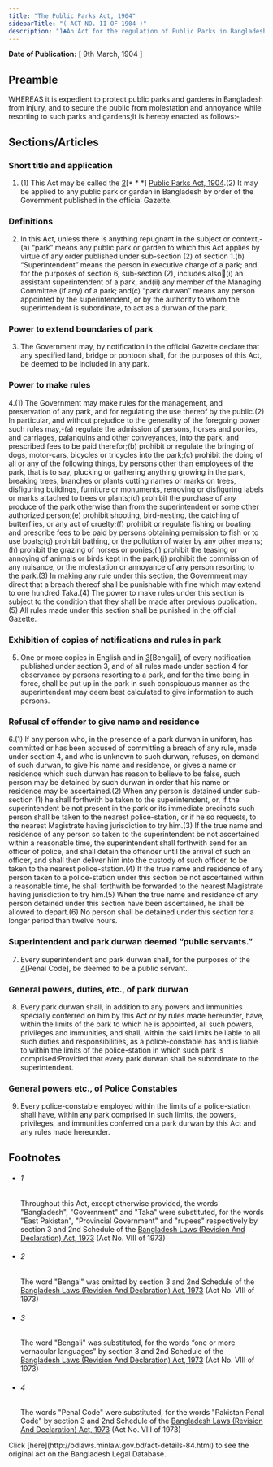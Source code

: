 ```yaml
---
title: "The Public Parks Act, 1904"
sidebarTitle: "( ACT NO. II OF 1904 )"
description: "1♣An Act for the regulation of Public Parks in Bangladesh."
---
```


**Date of Publication:** [ 9th March, 1904 ]

## Preamble

WHEREAS it is expedient to protect public parks and gardens in Bangladesh from injury, and to secure the public from molestation and annoyance while resorting to such parks and gardens;It is hereby enacted as follows:-

## Sections/Articles

### Short title and application

1. (1) This Act may be called the [2](1)[\* \* \*] [Public Parks Act, 1904](/act-84.html "Public Parks Act, 1904").(2) It may be applied to any public park or garden in Bangladesh by order of the Government published in the official Gazette.

### Definitions

2. In this Act, unless there is anything repugnant in the subject or context,-(a) “park” means any public park or garden to which this Act applies by virtue of any order published under sub-section (2) of section 1.(b) “Superintendent” means the person in executive charge of a park; and for the purposes of section 6, sub-section (2), includes also(i) an assistant superintendent of a park, and(ii) any member of the Managing Committee (if any) of a park; and(c) “park durwan” means any person appointed by the superintendent, or by the authority to whom the superintendent is subordinate, to act as a durwan of the park.

### Power to extend boundaries of park

3. The Government may, by notification in the official Gazette declare that any specified land, bridge or pontoon shall, for the purposes of this Act, be deemed to be included in any park.

### Power to make rules

4.(1) The Government may make rules for the management, and preservation of any park, and for regulating the use thereof by the public.(2) In particular, and without prejudice to the generality of the foregoing power such rules may,-(a) regulate the admission of persons, horses and ponies, and carriages, palanquins and other conveyances, into the park, and prescribed fees to be paid therefor;(b) prohibit or regulate the bringing of dogs, motor-cars, bicycles or tricycles into the park;(c) prohibit the doing of all or any of the following things, by persons other than employees of the park, that is to say, plucking or gathering anything growing in the park, breaking trees, branches or plants cutting names or marks on trees, disfiguring buildings, furniture or monuments, removing or disfiguring labels or marks attached to trees or plants;(d) prohibit the purchase of any produce of the park otherwise than from the superintendent or some other authorized person;(e) prohibit shooting, bird-nesting, the catching of butterflies, or any act of cruelty;(f) prohibit or regulate fishing or boating and prescribe fees to be paid by persons obtaining permission to fish or to use boats;(g) prohibit bathing, or the pollution of water by any other means;(h) prohibit the grazing of horses or ponies;(i) prohibit the teasing or annoying of animals or birds kept in the park;(j) prohibit the commission of any nuisance, or the molestation or annoyance of any person resorting to the park.(3) In making any rule under this section, the Government may direct that a breach thereof shall be punishable with fine which may extend to one hundred Taka.(4) The power to make rules under this section is subject to the condition that they shall be made after previous publication.(5) All rules made under this section shall be punished in the official Gazette.

### Exhibition of copies of notifications and rules in park

5. One or more copies in English and in [3](1)[Bengali], of every notification published under section 3, and of all rules made under section 4 for observance by persons resorting to a park, and for the time being in force, shall be put up in the park in such conspicuous manner as the superintendent may deem best calculated to give information to such persons.

### Refusal of offender to give name and residence

6.(1) If any person who, in the presence of a park durwan in uniform, has committed or has been accused of committing a breach of any rule, made under section 4, and who is unknown to such durwan, refuses, on demand of such durwan, to give his name and residence, or gives a name or residence which such durwan has reason to believe to be false, such person may be detained by such durwan in order that his name or residence may be ascertained.(2) When any person is detained under sub-section (1) he shall forthwith be taken to the superintendent, or, if the superintendent be not present in the park or its immediate precincts such person shall be taken to the nearest police-station, or if he so requests, to the nearest Magistrate having jurisdiction to try him.(3) If the true name and residence of any person so taken to the superintendent be not ascertained within a reasonable time, the superintendent shall forthwith send for an officer of police, and shall detain the offender until the arrival of such an officer, and shall then deliver him into the custody of such officer, to be taken to the nearest police-station.(4) If the true name and residence of any person taken to a police-station under this section be not ascertained within a reasonable time, he shall forthwith be forwarded to the nearest Magistrate having jurisdiction to try him.(5) When the true name and residence of any person detained under this section have been ascertained, he shall be allowed to depart.(6) No person shall be detained under this section for a longer period than twelve hours.

### Superintendent and park durwan deemed “public servants.”

7. Every superintendent and park durwan shall, for the purposes of the [4](1)[Penal Code], be deemed to be a public servant.

### General powers, duties, etc., of park durwan

8. Every park durwan shall, in addition to any powers and immunities specially conferred on him by this Act or by rules made hereunder, have, within the limits of the park to which he is appointed, all such powers, privileges and immunities, and shall, within the said limits be liable to all such duties and responsibilities, as a police-constable has and is liable to within the limits of the police-station in which such park is comprised:Provided that every park durwan shall be subordinate to the superintendent.

### General powers etc., of Police Constables

9. Every police-constable employed within the limits of a police-station shall have, within any park comprised in such limits, the powers, privileges, and immunities conferred on a park durwan by this Act and any rules made hereunder.

## Footnotes

- ###### 1

  Throughout this Act, except otherwise provided, the words "Bangladesh", "Government" and "Taka" were substituted, for the words "East Pakistan", "Provincial Government" and "rupees" respectively by section 3 and 2nd Schedule of the [Bangladesh Laws (Revision And Declaration) Act, 1973](/act-430.html "Bangladesh Laws (Revision And Declaration) Act, 1973") (Act No. VIII of 1973)

- ###### 2

  The word "Bengal" was omitted by section 3 and 2nd Schedule of the [Bangladesh Laws (Revision And Declaration) Act, 1973](/act-430.html "Bangladesh Laws (Revision And Declaration) Act, 1973") (Act No. VIII of 1973)

- ###### 3

  The word "Bengali" was substituted, for the words “one or more vernacular languages” by section 3 and 2nd Schedule of the [Bangladesh Laws (Revision And Declaration) Act, 1973](/act-430.html "Bangladesh Laws (Revision And Declaration) Act, 1973") (Act No. VIII of 1973)

- ###### 4

  The words "Penal Code" were substituted, for the words "Pakistan Penal Code" by section 3 and 2nd Schedule of the [Bangladesh Laws (Revision And Declaration) Act, 1973](/act-430.html "Bangladesh Laws (Revision And Declaration) Act, 1973") (Act No. VIII of 1973)

<Note>
  Click [here](http://bdlaws.minlaw.gov.bd/act-details-84.html) to see the original act on the Bangladesh Legal Database.
</Note>
